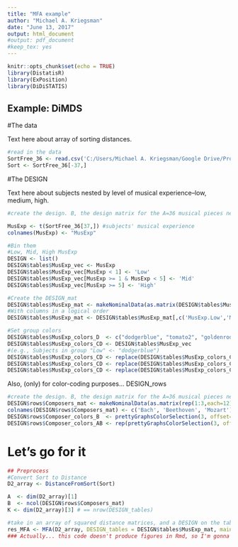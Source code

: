 ```yaml
---
title: "MFA example"
author: "Michael A. Kriegsman"
date: "June 13, 2017"
output: html_document
#output: pdf_document
#keep_tex: yes
---
```


```r
knitr::opts_chunk$set(echo = TRUE)
library(DistatisR)
library(ExPosition)
library(DiDiSTATIS)
```

## Example: DiMDS

#The data

Text here about array of sorting distances.
```r
#read in the data
SortFree_36 <- read.csv('C:/Users/Michael A. Kriegsman/Google Drive/Projects/DiDiSTATIS_Composers/WithMoreSubj_ForDissertation/natural36_free_forR.csv', row.names=1)
Sort <- SortFree_36[-37,]
```

#The DESIGN

Text here about subjects nested by level of musical experience--low, medium, high.

```r
#create the design. B, the design matrix for the A=36 musical pieces nested in the B=3 composers.

MusExp <- t(SortFree_36[37,]) #subjects' musical experience
colnames(MusExp) <- "MusExp"

#Bin them
#Low, Mid, High MusExp
DESIGN <- list()
DESIGN$tables$MusExp_vec <- MusExp
DESIGN$tables$MusExp_vec[MusExp < 1] <- 'Low'
DESIGN$tables$MusExp_vec[MusExp >= 1 & MusExp < 5] <- 'Mid'
DESIGN$tables$MusExp_vec[MusExp >= 5] <- 'High'

#Create the DESIGN_mat
DESIGN$tables$MusExp_mat <- makeNominalData(as.matrix(DESIGN$tables$MusExp_vec))
#With columns in a logical order
DESIGN$tables$MusExp_mat <- DESIGN$tables$MusExp_mat[,c('MusExp.Low','MusExp.Mid','MusExp.High')]

#Set group colors
DESIGN$tables$MusExp_colors_D  <- c("dodgerblue", "tomato2", "goldenrod")
DESIGN$tables$MusExp_colors_CD <- DESIGN$tables$MusExp_vec
#(e.g., Subjects in group "Low" <- "dodgerblue")
DESIGN$tables$MusExp_colors_CD <- replace(DESIGN$tables$MusExp_colors_CD, which(DESIGN$tables$MusExp_vec=="Low"), DESIGN$tables$MusExp_colors_D[1])
DESIGN$tables$MusExp_colors_CD <- replace(DESIGN$tables$MusExp_colors_CD, which(DESIGN$tables$MusExp_vec=="Mid"), DESIGN$tables$MusExp_colors_D[2])
DESIGN$tables$MusExp_colors_CD <- replace(DESIGN$tables$MusExp_colors_CD, which(DESIGN$tables$MusExp_vec=="High"), DESIGN$tables$MusExp_colors_D[3])
```

Also, (only) for color-coding purposes... DESIGN_rows
```r
#create the design. B, the design matrix for the A=36 musical pieces nested in the B=3 composers.
DESIGN$rows$Composers_mat <- makeNominalData(as.matrix(rep(1:3,each=12)))
colnames(DESIGN$rows$Composers_mat) <- c('Bach', 'Beethoven', 'Mozart')
DESIGN$rows$Composer_colors_B  <- prettyGraphsColorSelection(3, offset=3)
DESIGN$rows$Composer_colors_AB <- rep(prettyGraphsColorSelection(3, offset=3), each=12)
```

# Let's go for it

```r
## Preprocess
#Convert Sort to Distance
D2_array <- DistanceFromSort(Sort)

A  <- dim(D2_array)[1]
B  <- ncol(DESIGN$rows$Composers_mat)
K <- dim(D2_array)[3] # == nrow(DESIGN_tables)
```

```r
#take in an array of squared distance matrices, and a DESIGN on the tables, and return everything
res_MFA <- MFA(D2_array, DESIGN_tables = DESIGN$tables$MusExp_mat, main = "FreeSort36 Composers")
### Actually... this code doesn't produce figures in Rmd, so I'm gonna break HiDiSTATIS.R into its functions and paste them into the chunk below
```


